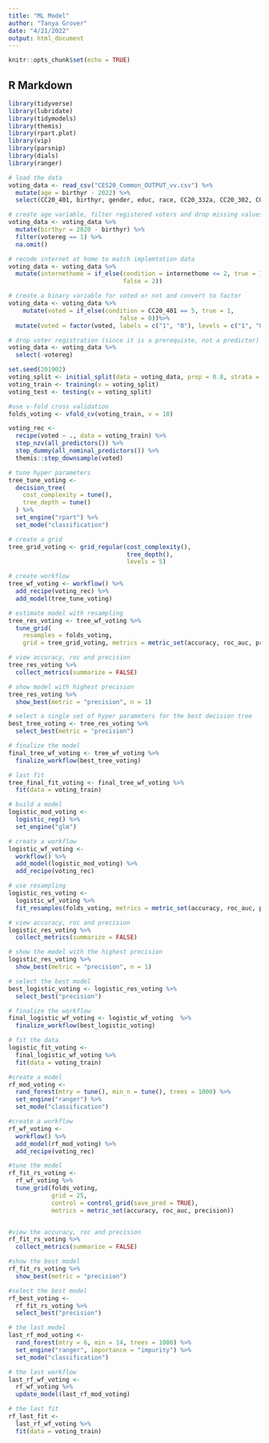 ```yaml
---
title: "ML Model"
author: "Tanya Grover"
date: "4/21/2022"
output: html_document
---
```


```r
knitr::opts_chunk$set(echo = TRUE)
```

## R Markdown

```r
library(tidyverse)
library(lubridate)
library(tidymodels)
library(themis)
library(rpart.plot)
library(vip)
library(parsnip)
library(dials)
library(ranger)
```

```r
# load the data
voting_data <- read_csv("CES20_Common_OUTPUT_vv.csv") %>%
  mutate(age = birthyr - 2022) %>%
  select(CC20_401, birthyr, gender, educ, race, CC20_332a, CC20_302, CC20_309e, CC20_350b, urbancity, ideo5, pew_religimp, ownhome,newsint, faminc_new, investor, internethome, sexuality, CC20_331e, gunown, child18, votereg, CC20_307, CC20_303, employ, marstat, immstat, union, phone, presvote16post, inputstate, dualcit, region, CC20_360, edloan, student, healthins_1, healthins_2, healthins_3, healthins_4, healthins_5, healthins_6)

# create age variable, filter registered voters and drop missing values
voting_data <- voting_data %>%
  mutate(birthyr = 2020 - birthyr) %>%
  filter(votereg == 1) %>%
  na.omit()

# recode internet at home to match implemtation data
voting_data <- voting_data %>%
  mutate(internethome = if_else(condition = internethome <= 2, true = 1,
                                false = 2))

# create a binary variable for voted or not and convert to factor
voting_data <- voting_data %>% 
    mutate(voted = if_else(condition = CC20_401 == 5, true = 1,
                               false = 0))%>%
  mutate(voted = factor(voted, labels = c("1", "0"), levels = c("1", "0")))

# drop voter registration (since it is a prerequiste, not a predictor)
voting_data <- voting_data %>% 
  select(-votereg)
```

```r
set.seed(201902)
voting_split <- initial_split(data = voting_data, prop = 0.8, strata = voted)
voting_train <- training(x = voting_split) 
voting_test <- testing(x = voting_split)

#use v-fold cross validation
folds_voting <- vfold_cv(voting_train, v = 10)
```

```r
voting_rec <-
  recipe(voted ~ ., data = voting_train) %>%
  step_nzv(all_predictors()) %>%
  step_dummy(all_nominal_predictors()) %>%
  themis::step_downsample(voted)
```

```r

# tune hyper parameters
tree_tune_voting <-
  decision_tree(
    cost_complexity = tune(),
    tree_depth = tune()
  ) %>%
  set_engine("rpart") %>%
  set_mode("classification")

# create a grid
tree_grid_voting <- grid_regular(cost_complexity(),
                                 tree_depth(),
                                 levels = 5)

# create workflow
tree_wf_voting <- workflow() %>%
  add_recipe(voting_rec) %>%
  add_model(tree_tune_voting)

# estimate model with resampling
tree_res_voting <- tree_wf_voting %>%
  tune_grid(
    resamples = folds_voting,
    grid = tree_grid_voting, metrics = metric_set(accuracy, roc_auc, precision))

# view accuracy, roc and precision
tree_res_voting %>%
  collect_metrics(summarize = FALSE)

# show model with highest precision
tree_res_voting %>%
  show_best(metric = "precision", n = 1)

# select a single set of hyper parameters for the best decision tree
best_tree_voting <- tree_res_voting %>%
  select_best(metric = "precision")

# finalize the model
final_tree_wf_voting <- tree_wf_voting %>%
  finalize_workflow(best_tree_voting)

# last fit
tree_final_fit_voting <- final_tree_wf_voting %>%
  fit(data = voting_train)
```


```r
# build a model
logistic_mod_voting <-
  logistic_reg() %>%
  set_engine("glm")

# create a workflow
logistic_wf_voting <-
  workflow() %>%
  add_model(logistic_mod_voting) %>%
  add_recipe(voting_rec)

# use resampling
logistic_res_voting <- 
  logistic_wf_voting %>%
  fit_resamples(folds_voting, metrics = metric_set(accuracy, roc_auc, precision))

# view accuracy, roc and precision
logistic_res_voting %>%
  collect_metrics(summarize = FALSE)

# show the model with the highest precision
logistic_res_voting %>%
  show_best(metric = "precision", n = 1)

# select the best model
best_logistic_voting <- logistic_res_voting %>%
  select_best("precision")

# finalize the workflow
final_logistic_wf_voting <- logistic_wf_voting  %>%
  finalize_workflow(best_logistic_voting)

# fit the data
logistic_fit_voting <-
  final_logistic_wf_voting %>%
  fit(data = voting_train)
```


```r
#create a model
rf_mod_voting <-
  rand_forest(mtry = tune(), min_n = tune(), trees = 1000) %>%
  set_engine("ranger") %>%
  set_mode("classification")

#create a workflow
rf_wf_voting <-
  workflow() %>%
  add_model(rf_mod_voting) %>%
  add_recipe(voting_rec)

#tune the model
rf_fit_rs_voting <-
  rf_wf_voting %>%
  tune_grid(folds_voting, 
            grid = 25,
            control = control_grid(save_pred = TRUE),
            metrics = metric_set(accuracy, roc_auc, precision))


#view the accuracy, roc and precision
rf_fit_rs_voting %>%
  collect_metrics(summarize = FALSE)

#show the best model
rf_fit_rs_voting %>%
  show_best(metric = "precision")

#select the best model
rf_best_voting <-
  rf_fit_rs_voting %>%
  select_best("precision")

```
```r
# the last model
last_rf_mod_voting <-
  rand_forest(mtry = 6, min = 14, trees = 1000) %>%
  set_engine("ranger", importance = "impurity") %>%
  set_mode("classification")

# the last workflow
last_rf_wf_voting <-
  rf_wf_voting %>%
  update_model(last_rf_mod_voting)

# the last fit
rf_last_fit <-
  last_rf_wf_voting %>%
  fit(data = voting_train)

```
